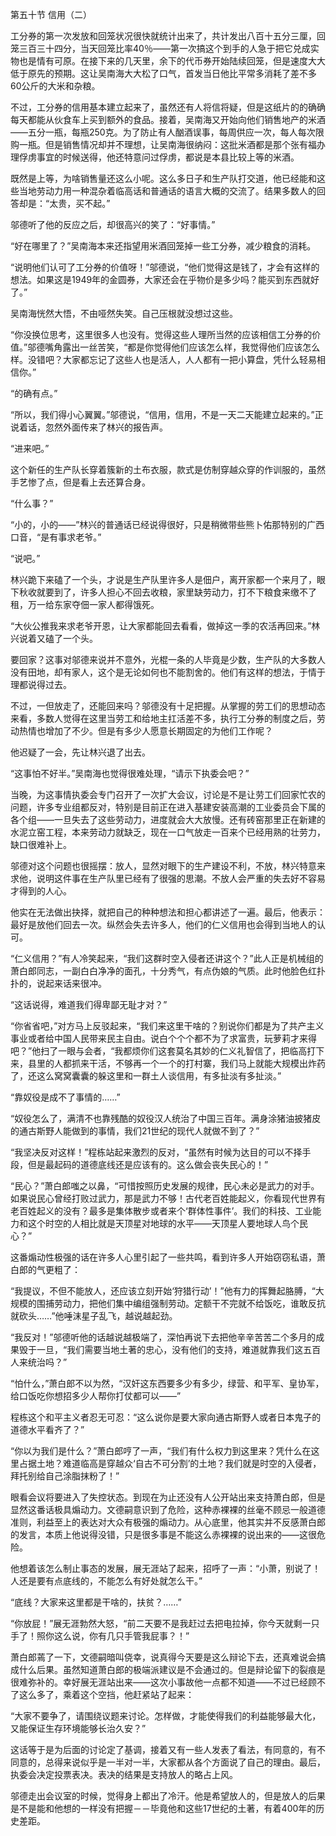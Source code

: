 

第五十节 信用（二）

工分券的第一次发放和回笼状况很快就统计出来了，共计发出八百十五分三厘，回笼三百三十四分，当天回笼比率40％――第一次搞这个到手的人急于把它兑成实物也是情有可原。在接下来的几天里，余下的代币券开始陆续回笼，但是速度大大低于原先的预期。这让吴南海大大松了口气，首发当日他比平常多消耗了差不多60公斤的大米和杂粮。

不过，工分券的信用基本建立起来了，虽然还有人将信将疑，但是这纸片的的确确每天都能从伙食车上买到额外的食品。接着，吴南海又开始向他们销售地产的米酒――五分一瓶，每瓶250克。为了防止有人酗酒误事，每周供应一次，每人每次限购一瓶。但是销售情况却并不理想，让吴南海很纳闷：这批米酒都是那个张有福办理俘虏事宜的时候送得，他还特意问过俘虏，都说是本县比较上等的米酒。

既然是上等，为啥销售量还这么小呢。这么多日子和生产队打交道，他已经能和这些当地劳动力用一种混杂着临高话和普通话的语言大概的交流了。结果多数人的回答却是：“太贵，买不起。”

邬德听了他的反应之后，却很高兴的笑了：“好事情。”

“好在哪里了？”吴南海本来还指望用米酒回笼掉一些工分券，减少粮食的消耗。

“说明他们认可了工分券的价值呀！”邬德说，“他们觉得这是钱了，才会有这样的想法。如果这是1949年的金圆券，大家还会在乎物价是多少吗？能买到东西就好了。”

吴南海恍然大悟，不由哑然失笑。自己压根就没想过这些。

“你没换位思考，这里很多人也没有。觉得这些人理所当然的应该相信工分券的价值。”邬德嘴角露出一丝苦笑，“都是你觉得他们应该怎么样，我觉得他们应该怎么样。没错吧？大家都忘记了这些人也是活人，人人都有一把小算盘，凭什么轻易相信你。”

“的确有点。”

“所以，我们得小心翼翼。”邬德说，“信用，信用，不是一天二天能建立起来的。”正说着话，忽然外面传来了林兴的报告声。

“进来吧。”

这个新任的生产队长穿着簇新的土布衣服，款式是仿制穿越众穿的作训服的，虽然手艺惨了点，但是看上去还算合身。

“什么事？”

“小的，小的――”林兴的普通话已经说得很好，只是稍微带些熊卜佑那特别的广西口音，“是有事求老爷。”

“说吧。”

林兴跪下来磕了一个头，才说是生产队里许多人是佃户，离开家都一个来月了，眼下秋收就要到了，许多人担心不回去收粮，家里缺劳动力，打不下粮食来缴不了租，万一给东家夺佃一家人都得饿死。

“大伙公推我来求老爷开恩，让大家都能回去看看，做掉这一季的农活再回来。”林兴说着又磕了一个头。

要回家？这事对邬德来说并不意外，光棍一条的人毕竟是少数，生产队的大多数人没有田地，却有家人，这个是无论如何也不能割舍的。他们有这样的想法，于情于理都说得过去。

不过，一但放走了，还能回来吗？邬德没有十足把握。从掌握的劳工们的思想动态来看，多数人觉得在这里当劳工和给地主扛活差不多，执行工分券的制度之后，劳动热情也增加了不少。但是有多少人愿意长期固定的为他们工作呢？

他迟疑了一会，先让林兴退了出去。

“这事怕不好半。”吴南海也觉得很难处理，“请示下执委会吧？”

当晚，为这事情执委会专门召开了一次扩大会议，讨论是不是让劳工们回家忙农的问题，许多专业组都反对，特别是目前正在进入基建安装高潮的工业委员会下属的各个组――一旦失去了这些劳动力，进度就会大大放慢。还有砖窑那里正在新建的水泥立窑工程，本来劳动力就缺乏，现在一口气放走一百来个已经用熟的壮劳力，缺口很难补上。

邬德对这个问题也很摇摆：放人，显然对眼下的生产建设不利，不放，林兴特意来求他，说明这件事在生产队里已经有了很强的思潮。不放人会严重的失去好不容易才得到的人心。

他实在无法做出抉择，就把自己的种种想法和担心都讲述了一遍。最后，他表示：最好是放他们回去一次。纵然会失去许多人，他们的仁义信用也会得到当地人的认可。

“仁义信用？”有人冷笑起来，“我们这群时空入侵者还讲这个？”此人正是机械组的萧白郎同志，一副白白净净的面孔，十分秀气，有点伪娘的气质。此时他脸色红扑扑的，说起来话来很冲。

“这话说得，难道我们得卑鄙无耻才对？”

“你省省吧，”对方马上反驳起来，“我们来这里干啥的？别说你们都是为了共产主义事业或者给中国人民带来民主自由。说白个个个都不为了求富贵，玩萝莉才来得吧？”他扫了一眼与会者，“我都烦你们这套莫名其妙的仁义礼智信了，把临高打下来，县里的人都抓来干活，不够再一个一个的打村寨，我们马上就能大规模出炸药了，还这么窝窝囊囊的躲这里和一群土人谈信用，有多扯淡有多扯淡。”

“靠奴役是成不了事情的……”

“奴役怎么了，满清不也靠残酷的奴役汉人统治了中国三百年。满身涂猪油披猪皮的通古斯野人能做到的事情，我们21世纪的现代人就做不到了？”

“我坚决反对这样！”程栋站起来激烈的反对，“虽然有时候为达目的可以不择手段，但是最起码的道德底线还是应该有的。这么做会丧失民心的！”

“民心？”萧白郎嗤之以鼻，“可惜按照历史发展的规律，民心未必是武力的对手。如果说民心曾经打败过武力，那是武力不够！古代老百姓能起义，你看现代世界有老百姓起义的没有？最多是集体散步或者来个‘群体性事件’。我们的科技、工业能力和这个时空的人相比就是天顶星对地球的水平――天顶星人要地球人鸟个民心？”

这番煽动性极强的话在许多人心里引起了一些共鸣，看到许多人开始窃窃私语，萧白郎的气更粗了：

“我提议，不但不能放人，还应该立刻开始‘狩猎行动’！”他有力的挥舞起胳膊，“大规模的围捕劳动力，把他们集中编组强制劳动。定额干不完就不给饭吃，谁敢反抗就砍头……”他唾沫星子乱飞，越说越起劲。

“我反对！”邬德听他的话越说越极端了，深怕再说下去把他辛辛苦苦二个多月的成果毁于一旦，“我们需要当地土著的忠心，没有他们的支持，难道就靠我们这五百人来统治吗？”

“怕什么，”萧白郎不以为然，“汉奸这东西要多少有多少，绿营、和平军、皇协军，给口饭吃你想招多少人帮你打仗都可以――”

程栋这个和平主义者忍无可忍：“这么说你是要大家向通古斯野人或者日本鬼子的道德水平看齐了？”

“你以为我们是什么？”萧白郎哼了一声，“我们有什么权力到这里来？凭什么在这里占据土地？难道临高是穿越众‘自古不可分割’的土地？我们就是时空的入侵者，拜托别给自己涂脂抹粉了！”

眼看会议将要进入了失控状态。到现在为止还没有人公开站出来支持萧白郎，但是显然这番话极具煽动力。文德嗣意识到了危险，这种赤裸裸的丝毫不顾忌一般道德准则，利益至上的表达对大众有极强的煽动力。从心底里，他其实并不反感萧白郎的发言，本质上他说得没错，只是很多事是不能这么赤裸裸的说出来的――这很危险。

他想着该怎么制止事态的发展，展无涯站了起来，招呼了一声：“小萧，别说了！人还是要有点底线的，不能怎么有好处就怎么干。”

“底线？大家来这里都是干啥的，扶贫？……”

“你放屁！”展无涯勃然大怒，“前二天要不是我赶过去把电拉掉，你今天就剩一只手了！照你这么说，你有几只手管我屁事？！”

萧白郎蔫了一下，文德嗣暗叫侥幸，说真得今天要是这么辩论下去，还真难说会搞成什么后果。虽然知道萧白郎的极端派建议是不会通过的。但是辩论留下的裂痕是很难弥补的。幸好展无涯站出来――这次小事故他一点都不知道――不过已经顾不了这么多了，乘着这个空挡，他赶紧站了起来：

“大家不要争了，请围绕议题来讨论。怎样做，才能使得我们的利益能够最大化，又能保证生存环境能够长治久安？”

这话等于是为后面的讨论定了基调，接着又有一些人发表了看法，有同意的，有不同意的，总得来说似乎是一半对一半，大家都从各个方面说了自己的理由。最后，执委会决定投票表决。表决的结果是支持放人的略占上风。

邬德走出会议室的时候，觉得身上都出了冷汗。他是希望放人的，但是放人的后果是不是能和他想的一样没有把握－－毕竟他和这些17世纪的土著，有着400年的历史差距。

